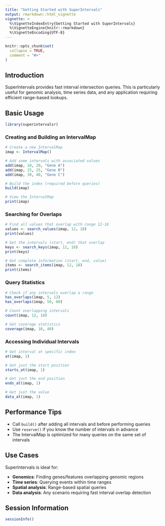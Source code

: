 ```yaml
---
title: "Getting Started with SuperIntervals"
output: rmarkdown::html_vignette
vignette: >
  %\VignetteIndexEntry{Getting Started with SuperIntervals}
  %\VignetteEngine{knitr::rmarkdown}
  %\VignetteEncoding{UTF-8}
---
```


```r
knitr::opts_chunk$set(
  collapse = TRUE,
  comment = "#>"
)
```

## Introduction

SuperIntervals provides fast interval intersection queries.
This is particularly useful for genomic analysis, time series data, and
any application requiring efficient range-based lookups.

## Basic Usage

```r
library(superintervalsr)
```

### Creating and Building an IntervalMap

```r
# Create a new IntervalMap
imap <- IntervalMap()

# Add some intervals with associated values
add(imap, 10, 20, "Gene A")
add(imap, 15, 25, "Gene B")
add(imap, 30, 40, "Gene C")

# Build the index (required before queries)
build(imap)

# View the IntervalMap
print(imap)
```

### Searching for Overlaps

```r
# Find all values that overlap with range 12-18
values <- search_values(imap, 12, 18)
print(values)

# Get the intervals (start, end) that overlap
keys <- search_keys(imap, 12, 18)
print(keys)

# Get complete information (start, end, value)
items <- search_items(imap, 12, 18)
print(items)
```

### Query Statistics

```r
# Check if any intervals overlap a range
has_overlaps(imap, 5, 12)
has_overlaps(imap, 50, 60)

# Count overlapping intervals
count(imap, 12, 18)

# Get coverage statistics
coverage(imap, 10, 40)
```

### Accessing Individual Intervals

```r
# Get interval at specific index
at(imap, 1)

# Get just the start position
starts_at(imap, 1)

# Get just the end position
ends_at(imap, 1)

# Get just the value
data_at(imap, 1)
```

## Performance Tips

- Call `build()` after adding all intervals and before performing queries
- Use `reserve()` if you know the number of intervals in advance
- The IntervalMap is optimized for many queries on the same set of intervals

## Use Cases

SuperIntervals is ideal for:

- **Genomics**: Finding genes/features overlapping genomic regions
- **Time series**: Querying events within time ranges
- **Spatial analysis**: Range-based spatial queries
- **Data analysis**: Any scenario requiring fast interval overlap detection

## Session Information

```r
sessionInfo()
```